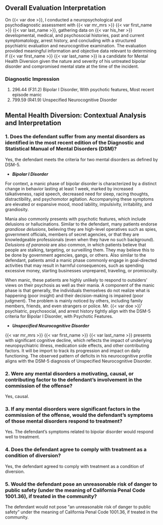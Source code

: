## Overall Evaluation Interpretation

On {{< var doe >}}, I conducted a neuropsychological and psychodiagnostic assessment with {{< var mr_mrs >}} {{< var first_name >}} {{< var last_name >}}, gathering data on {{< var his_her >}} developmental, medical, and psychosocial histories, past and current symptomatology, arrest history, and concluding with a structured psychiatric evaluation and neurocognitive examination. The evaluation provided meaningful information and objective data relevant to determining if {{< var first_name >}} {{< var last_name >}} is a candidate for Mental Health Diversion given the nature and severity of his untreated bipolar disorder and compromised mental state at the time of the incident.

### Diagnostic Impression

1. 296.44 (F31.2) Bipolar I Disorder, With psychotic features, Most recent episode manic
1. 799.59 (R41.9) Unspecified Neurocognitive Disorder

## Mental Health Diversion: Contextual Analysis and Interpretation

### 1. Does the defendant suffer from any mental disorders as identified in the most recent edition of the Diagnostic and Statistical Manual of Mental Disorders (DSM)?

Yes, the defendant meets the criteria for two mental disorders as defined by DSM-5.

- ***Bipolar I Disorder***

For context, a manic phase of bipolar disorder is characterized by a distinct change in behavior lasting at least 1 week, marked by increased talkativeness, rapid speech, decreased need for sleep, racing thoughts, distractibility, and psychomotor agitation. Accompanying these symptoms are elevated or expansive mood, mood lability, impulsivity, irritability, and grandiosity. 

Mania also commonly presents with psychotic features, which include delusions or hallucinations. Similar to the defendant, many patients endorse _grandiose delusions_, believing they are high-level operatives such as spies, government officials, members of secret agencies, or that they are knowledgeable professionals (even when they have no such background). _Delusions of paranoia_ are also common, in which patients believe that people are stalking, targeting, or surveilling them. They may believe this to be done by government agencies, gangs, or others. Also similar to the defendant, patients amid a manic phase commonly engage in goal-directed activities that may result in harmful consequences, such as spending excessive money, starting businesses unprepared, traveling, or promiscuity. 

When manic, these patients are highly unlikely to respond to outsiders’ views on their psychosis as well as their mania. A component of the manic phase is that generally, the individuals themselves do not realize what is happening (poor insight) and their decision-making is impaired (poor judgment). The problem is mainly noticed by others, including family members, friends, and even strangers or police. Mr. {{< var doe >}}' psychiatric, psychosocial, and arrest history tightly align with the DSM-5 criteria for Bipolar I Disorder, with Psychotic Features.

- ***Unspecified Neurocognitive Disorder***

{{< var mr_mrs >}} {{< var first_name >}} {{< var last_name >}} presents with significant cognitive decline, which reflects the impact of underlying neuropsychiatric illness, medication side effects, and  other contributing factors. It will be import to track its progression and impact on daily functioning. The observed pattern of deficits in his neurocognitive profile aligns with the DSM-5 diagnosis of Unspecified Neurocognitive Disorder.

### 2. Were any mental disorders a motivating, causal, or contributing factor to the defendant’s involvement in the commission of the offense?

Yes, causal.

### 3. If any mental disorders were significant factors in the commission of the offense, would the defendant’s symptoms of those mental disorders respond to treatment?

Yes. The defendant's symptoms related to bipolar disorder would respond well to treatment. 

### 4. Does the defendant agree to comply with treatment as a condition of diversion?

Yes, the defendant agreed to comply with treatment as a condition of diversion.

### 5. Would the defendant pose an unreasonable risk of danger to public safety (under the meaning of California Penal Code 1001.36), if treated in the community?

The defendant would not pose “an unreasonable risk of danger to public safety” under the meaning of California Penal Code 1001.36, if treated in the community.
